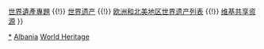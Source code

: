 {{NoteTA
|G1=Country
|1=zh-hans:吉诺卡斯特; zh-hant:吉羅卡斯特;
}}
{{Navbox
| name         = 阿爾巴尼亞世界遺產
| title        = {{ALB}}[[阿爾巴尼亞世界遺產列表|世界遺產]]
| basestyle    = background:#D1E5F2;
| titlestyle   = background-color: #B5D8EF
| belowstyle   = font-size:85%;
| state        = {{{state|autocollapse}}}
| listclass    = hlist
| image        = [[File:Flag_of_Albania.svg|right|50px|border]]

| list1        =
* [[布特林特]]
* [[吉诺卡斯特]]和[[培拉特]][[培拉特和吉羅卡斯特歷史中心|歷史中心]]
* [[喀尔巴阡山脉原始山毛榉森林和欧洲其他地区古山毛榉森林]]的{{tsl|en|Gashi (river)||加希河}}和[[拉伊策]]{{smallsup|1}}
* [[奥赫里德湖|奧赫里德地區的自然和文化遺產]]

|below = {{small|{{smallsup|1}}與[[奧地利]]、[[比利時]]、[[保加利亞]]、[[克羅埃西亞]]、[[德國]]、[[義大利]]、[[羅馬尼亞]]、[[斯洛維尼亞]]、[[斯洛伐克]]、[[西班牙]]和[[烏克蘭]]}}
----
<big>[[Portal:世界遗产|世界遺產主題首頁]] {{!}} [[WikiProject:世界遗产|世界遺產專題]] {{!}} [[世界遗产]] {{!}} [[欧洲和北美地区世界遗产列表]] {{!}} [[:Commons:Category:World Heritage Sites in Albania|维基共享资源]]</big>
}}<noinclude>
{{collapsible option}}
[[Category:阿爾巴尼亞世界遺產|*]]
[[Category:歐洲和北美地區世界遺產模板|Albania]]
[[Category:阿爾巴尼亞模板|World Heritage]]
</noinclude>